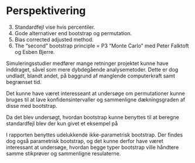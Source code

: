 # Perspektivering

3. Standardfejl vise hvis percentiler.
4. Gode alternativer end bootstrap og permutation.
5. Bias corrected adjusted method.
6. The "second" bootstrap principle = P3 "Monte Carlo" med Peter Falktoft og Esben Bjerre.


Simuleringsstudier medfører mange retninger projektet kunne have inddraget, såvel som mere dybdegående analysemetoder. Dette er dog undladt, blandt andet, på baggrund af manglende computerkraft samt begrænset tid. 

Det kunne have været interesseant at undersøge om permutationer kunne bruges til at lave konfidensintervaller og sammenligne dækningsgraden af disse med bootstrap. 

Da det blev undersøgt, hvordan bootstrap kunne benyttes til at beregne standardfejl blev der kun givet et eksempel på 

I rapporten benyttes udelukkende ikke-parametrisk bootstrap. Der findes dog også parametrisk bootstrap, og det kunne derfor have været interessant at undersøge, hvordan begge typer bootstrap ville håndtere samme stikprøver og sammenligne resulaterne.



